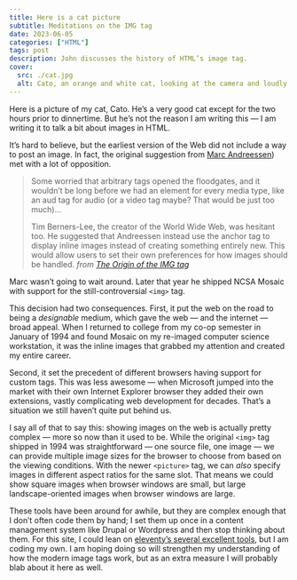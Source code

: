 ```yaml
---
title: Here is a cat picture
subtitle: Meditations on the IMG tag
date: 2023-06-05
categories: ["HTML"]
tags: post
description: John discusses the history of HTML’s image tag.
cover:
  src: ./cat.jpg
  alt: Cato, an orange and white cat, looking at the camera and loudly meowing.
---
```



Here is a picture of my cat, Cato. He’s a very good cat except for the two hours prior to dinnertime. But he’s not the reason I am writing this — I am writing it to talk a bit about images in HTML.

It’s hard to believe, but the earliest version of the Web did not include a way to post an image. In fact, the original suggestion from [Marc Andreessen](https://en.wikipedia.org/wiki/Marc_Andreessen)) met with a lot of opposition.

> Some worried that arbitrary tags opened the floodgates, and it wouldn’t be long before we had an element for every media type, like an aud tag for audio (or a video tag maybe? That would be just too much)…
>
> Tim Berners-Lee, the creator of the World Wide Web, was hesitant too. He suggested that Andreessen instead use the anchor tag to display inline images instead of creating something entirely new. This would allow users to set their own preferences for how images should be handled. <cite>from [The Origin of the IMG tag](https://thehistoryoftheweb.com/the-origin-of-the-img-tag/)</cite>

Marc wasn’t going to wait around. Later that year he shipped NCSA Mosaic with support for the still-controversial `<img>` tag.

This decision had two consequences. First, it put the web on the road to being a _designable_ medium, which gave the web — and the internet — broad appeal. When I returned to college from my co-op semester in January of 1994 and found Mosaic on my re-imaged computer science workstation, it was the inline images that grabbed my attention and created my entire career.

Second, it set the precedent of different browsers having support for custom tags. This was less awesome — when Microsoft jumped into the market with their own Internet Explorer browser they added their own extensions, vastly complicating web development for decades. That’s a situation we still haven’t quite put behind us.

I say all of that to say this: showing images on the web is actually pretty complex — more so now than it used to be. While the original `<img>` tag shipped in 1994 was straightforward — one source file, one image — we can provide multiple image sizes for the browser to choose from based on the viewing conditions. With the newer `<picture>` tag, we can _also_ specify images in different aspect ratios for the same slot. That means we could show square images when browser windows are small, but large landscape-oriented images when browser windows are large.

These tools have been around for awhile, but they are complex enough that I don’t often code them by hand; I set them up once in a content management system like Drupal or Wordpress and then stop thinking about them. For this site, I could lean on [eleventy’s several excellent tools](https://www.11ty.dev/docs/plugins/image/#use-this-in-your-templates), but I am coding my own. I am hoping doing so will strengthen my understanding of how the modern image tags work, but as an extra measure I will probably blab about it here as well.
